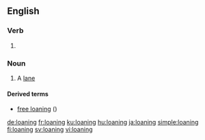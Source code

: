 ==English==

===Verb===
{{head|en|present participle}}

# {{present participle of|loan|lang=en|nocat=1}}

===Noun===
{{en-noun}}

# {{label|en|obsolete|Scottish and Northern English}} A [[lane]]

====Derived terms====
* [[free loaning]] ({{m|en|right of way}})

[[de:loaning]]
[[fr:loaning]]
[[ku:loaning]]
[[hu:loaning]]
[[ja:loaning]]
[[simple:loaning]]
[[fi:loaning]]
[[sv:loaning]]
[[vi:loaning]]